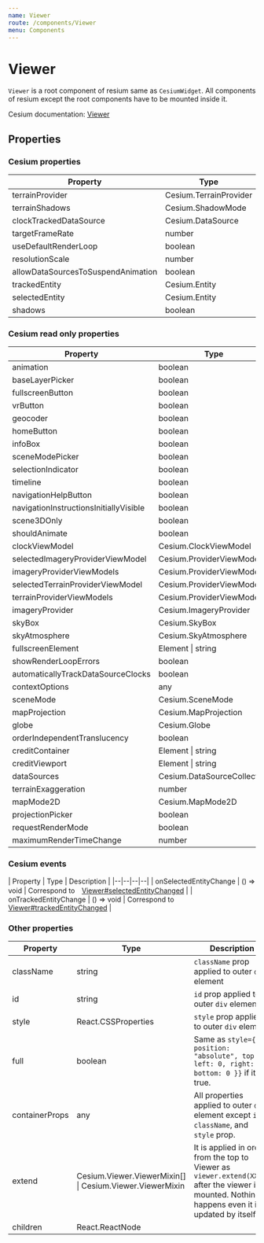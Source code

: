 ```yaml
---
name: Viewer
route: /components/Viewer
menu: Components
---
```



# Viewer

`Viewer` is a root component of resium same as `CesiumWidget`. All components of resium except the root components have to be mounted inside it.

Cesium documentation: [Viewer](https://cesiumjs.org/Cesium/Build/Documentation/Viewer.html)

<Playground>
  <Viewer full animation={false} timeline={false} />
</Playground>

## Properties

### Cesium properties

| Property | Type | Description |
|--|--|--|
| terrainProvider | Cesium.TerrainProvider | |
| terrainShadows | Cesium.ShadowMode | |
| clockTrackedDataSource | Cesium.DataSource | |
| targetFrameRate | number | |
| useDefaultRenderLoop | boolean | |
| resolutionScale | number | |
| allowDataSourcesToSuspendAnimation | boolean | |
| trackedEntity | Cesium.Entity | |
| selectedEntity | Cesium.Entity | |
| shadows | boolean | |

### Cesium read only properties

| Property | Type | Description |
|--|--|--|
| animation | boolean | |
| baseLayerPicker | boolean | |
| fullscreenButton | boolean | |
| vrButton | boolean | |
| geocoder | boolean | |
| homeButton | boolean | |
| infoBox | boolean | |
| sceneModePicker | boolean | |
| selectionIndicator | boolean | |
| timeline | boolean | |
| navigationHelpButton | boolean | |
| navigationInstructionsInitiallyVisible | boolean | |
| scene3DOnly | boolean | |
| shouldAnimate | boolean | |
| clockViewModel | Cesium.ClockViewModel | |
| selectedImageryProviderViewModel | Cesium.ProviderViewModel | |
| imageryProviderViewModels | Cesium.ProviderViewModel[] | |
| selectedTerrainProviderViewModel | Cesium.ProviderViewModel | |
| terrainProviderViewModels | Cesium.ProviderViewModel[] | |
| imageryProvider | Cesium.ImageryProvider | |
| skyBox | Cesium.SkyBox | |
| skyAtmosphere | Cesium.SkyAtmosphere | |
| fullscreenElement | Element &#124; string | |
| showRenderLoopErrors | boolean | |
| automaticallyTrackDataSourceClocks | boolean | |
| contextOptions | any | |
| sceneMode | Cesium.SceneMode | |
| mapProjection | Cesium.MapProjection | |
| globe | Cesium.Globe | |
| orderIndependentTranslucency | boolean | |
| creditContainer | Element &#124; string | |
| creditViewport | Element &#124; string | |
| dataSources | Cesium.DataSourceCollection | |
| terrainExaggeration | number | |
| mapMode2D | Cesium.MapMode2D | |
| projectionPicker | boolean | |
| requestRenderMode | boolean | |
| maximumRenderTimeChange | number | |

### Cesium events

| Property | Type  | Description |
|--|--|--|--|
| onSelectedEntityChange | () => void | Correspond to　[Viewer#selectedEntityChanged](https://cesiumjs.org/Cesium/Build/Documentation/Viewer.html#selectedEntityChanged) |
| onTrackedEntityChange | () => void | Correspond to [Viewer#trackedEntityChanged](https://cesiumjs.org/Cesium/Build/Documentation/Viewer.html#trackedEntityChanged) |

### Other properties

| Property | Type | Description |
|--|--|--|
| className | string | `className` prop applied to outer `div` element |
| id | string | `id` prop applied to outer `div` element |
| style | React.CSSProperties | `style` prop applied to outer `div` element |
| full | boolean | Same as `style={{ position: "absolute", top: 0, left: 0, right: 0, bottom: 0 }}` if it is true. |
| containerProps | any | All properties applied to outer `div` element except `id`, `className`, and `style` prop. |
| extend | Cesium.Viewer.ViewerMixin[] &#124; Cesium.Viewer.ViewerMixin | It is applied in order from the top to Viewer as `viewer.extend(XXX);` after the viewer is mounted. Nothing happens even it is updated by itself. |
| children | React.ReactNode | |
